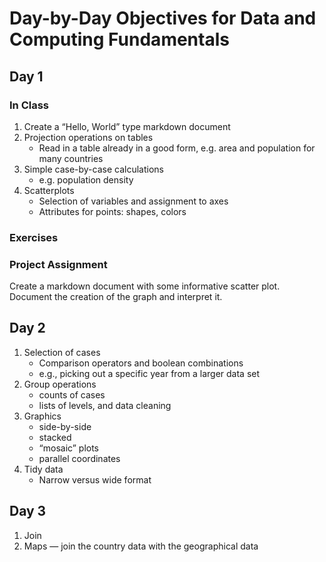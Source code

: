 Day-by-Day Objectives for Data and Computing Fundamentals
=====================

Day 1
--------------

### In Class
1. Create a "Hello, World" type markdown document
2. Projection operations on tables
    *  Read in a table already in a good form, e.g. area and population for many countries
3. Simple case-by-case calculations
    * e.g. population density
4. Scatterplots
    * Selection of variables and assignment to axes
    * Attributes for points: shapes, colors
    
### Exercises

### Project Assignment

Create a markdown document with some informative scatter plot.  Document the creation of the graph and interpret it.



Day 2
--------------
1. Selection of cases
    * Comparison operators and boolean combinations
    * e.g., picking out a specific year from a larger data set
2. Group operations
    * counts of cases
    * lists of levels, and data cleaning
3. Graphics
    * side-by-side
    * stacked
    * "mosaic" plots
    * parallel coordinates
4. Tidy data
    * Narrow versus wide format


Day 3
--------------
1. Join
2. Maps --- join the country data with the geographical data